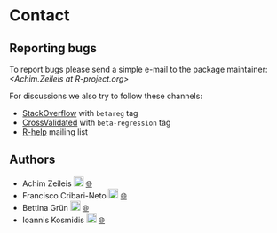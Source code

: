 # Contact

## Reporting bugs

To report bugs please send a simple e-mail to the package maintainer:
_&#x3c;&#x41;&#x63;&#x68;&#x69;&#x6d;&#x2e;&#x5a;&#x65;&#x69;&#x6c;&#x65;&#x69;&#x73;&#x20;&#x61;&#x74;&#x20;&#x52;&#x2d;&#x70;&#x72;&#x6f;&#x6a;&#x65;&#x63;&#x74;&#x2e;&#x6f;&#x72;&#x67;&#x3e;_

For discussions we also try to follow these channels:

* [StackOverflow](https://StackOverflow.com/questions/tagged/colors) with `betareg` tag
* [CrossValidated](https://stats.StackExchange.com/questions/tagged/beta-regression) with `beta-regression` tag
* [R-help](https://stat.ethz.ch/mailman/listinfo/R-help) mailing list

## Authors

* Achim Zeileis
  [![ORCID](orcid.svg){width=18px}](https://orcid.org/0000-0003-0918-3766)
  [🌐](https://www.zeileis.org/)
* Francisco Cribari-Neto
  [![ORCID](orcid.svg){width=18px}](https://orcid.org/0000-0002-5909-6698)
  [🌐](https://www.de.ufpe.br/~cribari/)
* Bettina Grün
  [![ORCID](orcid.svg){width=18px}](https://orcid.org/0000-0001-7265-4773)
  [🌐](https://statmath.wu.ac.at/~gruen/)
* Ioannis Kosmidis
  [![ORCID](orcid.svg){width=18px}](https://orcid.org/0000-0003-1556-0302)
  [🌐](https://ikosmidis.com/)

